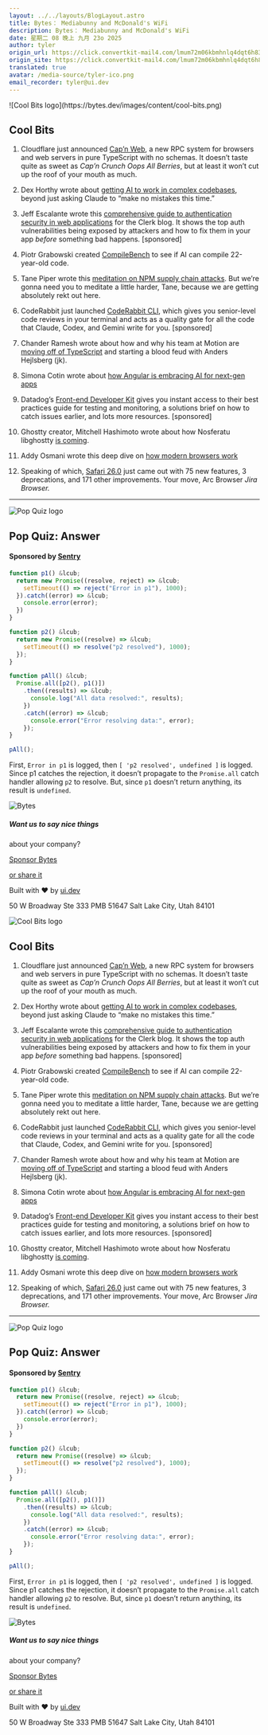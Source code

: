 ```yaml
---
layout: ../../layouts/BlogLayout.astro
title: Bytes： Mediabunny and McDonald's WiFi
description: Bytes： Mediabunny and McDonald's WiFi
date: 星期二 08 晚上 九月 23o 2025
author: tyler
origin_url: https://click.convertkit-mail4.com/lmum72m06kbmhnlq4dqt6h835p000igh2xvw/m2h7h6u38zevq9sm/aHR0cHM6Ly9ieXRlcy5kZXYvYXJjaGl2ZXMvNDI2
origin_site: https://click.convertkit-mail4.com/lmum72m06kbmhnlq4dqt6h835p000igh2xvw/m2h7h6u38zevq9sm/aHR0cHM6Ly9ieXRlcy5kZXYvYXJjaGl2ZXMvNDI2
translated: true
avatar: /media-source/tyler-ico.png
email_recorder: tyler@ui.dev
---
```



<Reference client:only="react" title="Bytes： Mediabunny and McDonald's WiFi" url="https://click.convertkit-mail4.com/lmum72m06kbmhnlq4dqt6h835p000igh2xvw/m2h7h6u38zevq9sm/aHR0cHM6Ly9ieXRlcy5kZXYvYXJjaGl2ZXMvNDI2" />

<Detail client:only="react">
	![Cool Bits logo](https://bytes.dev/images/content/cool-bits.png)

## Cool Bits

1.  Cloudflare just announced [Cap’n Web](https://click.convertkit-mail4.com/lmum72m06kbmhnlq4dqt6h835p000igh2xvw/g3hnhwum3wprlwsr/aHR0cHM6Ly9ibG9nLmNsb3VkZmxhcmUuY29tL2NhcG53ZWItamF2YXNjcmlwdC1ycGMtbGlicmFyeS8=), a new RPC system for browsers and web servers in pure TypeScript with no schemas. It doesn’t taste quite as sweet as _Cap’n Crunch Oops All Berries_, but at least it won’t cut up the roof of your mouth as much.
    
2.  Dex Horthy wrote about [getting AI to work in complex codebases](https://click.convertkit-mail4.com/lmum72m06kbmhnlq4dqt6h835p000igh2xvw/9qhzhdudpr906mf9/aHR0cHM6Ly9naXRodWIuY29tL2h1bWFubGF5ZXIvYWR2YW5jZWQtY29udGV4dC1lbmdpbmVlcmluZy1mb3ItY29kaW5nLWFnZW50cy9ibG9iL21haW4vYWNlLWZjYS5tZA==), beyond just asking Claude to “make no mistakes this time.”
    
3.  Jeff Escalante wrote this [comprehensive guide to authentication security in web applications](https://click.convertkit-mail4.com/lmum72m06kbmhnlq4dqt6h835p000igh2xvw/3ohphdu37gz025fr/aHR0cHM6Ly9nby5jbGVyay5jb20vVzN5MjdBNA==) for the Clerk blog. It shows the top auth vulnerabilities being exposed by attackers and how to fix them in your app _before_ something bad happens. \[sponsored\]
    
4.  Piotr Grabowski created [CompileBench](https://click.convertkit-mail4.com/lmum72m06kbmhnlq4dqt6h835p000igh2xvw/n2hohquv30rmxzt6/aHR0cHM6Ly93d3cuYnVpbGRlci5pby9ibG9nL2hpcmUtZm9yLWRlc2lnbmluZy1pbi1jb2Rl) to see if AI can compile 22-year-old code.
    
5.  Tane Piper wrote this [meditation on NPM supply chain attacks](https://click.convertkit-mail4.com/lmum72m06kbmhnlq4dqt6h835p000igh2xvw/48hvh7umr8gvpxux/aHR0cHM6Ly90YW5lLmRldi8yMDI1LzA5L29oLW5vLW5vdC1hZ2Fpbi4uLi1hLW1lZGl0YXRpb24tb24tbnBtLXN1cHBseS1jaGFpbi1hdHRhY2tzLw==). But we’re gonna need you to meditate a little harder, Tane, because we are getting absolutely rekt out here.
    
6.  CodeRabbit just launched [CodeRabbit CLI](https://click.convertkit-mail4.com/lmum72m06kbmhnlq4dqt6h835p000igh2xvw/wnh2h6uqw6gnklt7/aHR0cHM6Ly9jb2RlcmFiYml0LmxpbmsvYnl0ZXMtY2xp), which gives you senior-level code reviews in your terminal and acts as a quality gate for all the code that Claude, Codex, and Gemini write for you. \[sponsored\]
    
7.  Chander Ramesh wrote about how and why his team at Motion are [moving off of TypeScript](https://click.convertkit-mail4.com/lmum72m06kbmhnlq4dqt6h835p000igh2xvw/reh8h9um0zx43pf2/aHR0cHM6Ly9lbmdpbmVlcmluZy51c2Vtb3Rpb24uY29tL21vdmluZy1vZmYtb2YtdHlwZXNjcmlwdC1lN2JiMWYzYWQwOTE=) and starting a blood feud with Anders Hejlsberg (jk).
    
8.  Simona Cotin wrote about [how Angular is embracing AI for next-gen apps](https://click.convertkit-mail4.com/lmum72m06kbmhnlq4dqt6h835p000igh2xvw/08hwhgu2drzv98hl/aHR0cHM6Ly9ibG9nLmFuZ3VsYXIuZGV2L2JleW9uZC10aGUtaG9yaXpvbi1ob3ctYW5ndWxhci1pcy1lbWJyYWNpbmctYWktZm9yLW5leHQtZ2VuLWFwcHMtN2E3ZWQ3MDZlMWEz)
    
9.  Datadog’s [Front-end Developer Kit](https://click.convertkit-mail4.com/lmum72m06kbmhnlq4dqt6h835p000igh2xvw/vqh3hmuoprgl4xug/aHR0cHM6Ly93d3cuZGF0YWRvZ2hxLmNvbS9yZXNvdXJjZXMvZnJvbnRlbmQtZGV2ZWxvcGVyLWtpdC8_dXRtX2NhbXBhaWduPWRnLWNvcmVwbGF0Zm9ybS13dy1mcm9udGVuZC1kZXYta2l0LWJ5dGVzJnV0bV9tZWRpdW09bmV3c2xldHRlciZ1dG1fc291cmNlPWJ5dGVzZGV2) gives you instant access to their best practices guide for testing and monitoring, a solutions brief on how to catch issues earlier, and lots more resources. \[sponsored\]
    
10.  Ghostty creator, Mitchell Hashimoto wrote about how Nosferatu libghostty [is coming](https://click.convertkit-mail4.com/lmum72m06kbmhnlq4dqt6h835p000igh2xvw/l2heh6ul37re4nc6/aHR0cHM6Ly9taXRjaGVsbGguY29tL3dyaXRpbmcvbGliZ2hvc3R0eS1pcy1jb21pbmc=).
    
11.  Addy Osmani wrote this deep dive on [how modern browsers work](https://click.convertkit-mail4.com/lmum72m06kbmhnlq4dqt6h835p000igh2xvw/m2h7h6u38zev99fm/aHR0cHM6Ly9hZGR5by5zdWJzdGFjay5jb20vcC9ob3ctbW9kZXJuLWJyb3dzZXJzLXdvcms=)
    
12.  Speaking of which, [Safari 26.0](https://click.convertkit-mail4.com/lmum72m06kbmhnlq4dqt6h835p000igh2xvw/dphehmue0n5vkwum/aHR0cHM6Ly93ZWJraXQub3JnL2Jsb2cvMTczMzMvd2Via2l0LWZlYXR1cmVzLWluLXNhZmFyaS0yNi0wLw==) just came out with 75 new features, 3 deprecations, and 171 other improvements. Your move, Arc Browser _Jira Browser._
    

* * *

![Pop Quiz logo](https://bytes.dev/images/content/pop-quiz.png)

## Pop Quiz: Answer

#### Sponsored by [Sentry](https://click.convertkit-mail4.com/lmum72m06kbmhnlq4dqt6h835p000igh2xvw/qvh8h8udrpnz4wul/aHR0cHM6Ly9zZW50cnkuaW8vcHJvZHVjdC9zZWVyLz91dG1fY2FtcGFpZ249c2Vlci1meTI2cTMtc2VlcmxhdW5jaCZ1dG1fY29udGVudD1uZXdzbGV0dGVyLXNlZXItcHJlc2VudGluZy1zcG9uc29yLWxlYXJubW9yZSZ1dG1fbWVkaXVtPXBhaWQtY29tbXVuaXR5JnV0bV9zb3VyY2U9Ynl0ZXM=)

```js
function p1() &lcub;
  return new Promise((resolve, reject) => &lcub;
    setTimeout(() => reject("Error in p1"), 1000);
  }).catch((error) => &lcub;
    console.error(error);
  })
}

function p2() &lcub;
  return new Promise((resolve) => &lcub;
    setTimeout(() => resolve("p2 resolved"), 1000);
  });
}

function pAll() &lcub;
  Promise.all([p2(), p1()])
    .then((results) => &lcub;
      console.log("All data resolved:", results);
    })
    .catch((error) => &lcub;
      console.error("Error resolving data:", error);
    });
}

pAll();
```

First, `Error in p1` is logged, then `[ 'p2 resolved', undefined ]` is logged. Since p1 catches the rejection, it doesn’t propagate to the `Promise.all` catch handler allowing `p2` to resolve. But, since `p1` doesn’t return anything, its result is `undefined`.

![Bytes](https://bytes.dev/images/bytes-icon.png)

##### Want us to say nice things  
about your company?

[Sponsor Bytes](https://click.convertkit-mail4.com/lmum72m06kbmhnlq4dqt6h835p000igh2xvw/e0hph0u70o46e2b8/aHR0cHM6Ly9ieXRlcy5kZXYvYWR2ZXJ0aXNl)

[or share it](https://click.convertkit-mail4.com/lmum72m06kbmhnlq4dqt6h835p000igh2xvw/7qh7h2u9o5zq84hz/aHR0cHM6Ly9ieXRlcy5kZXYvc2hhcmU=)

Built with ❤️ by [ui.dev](https://click.convertkit-mail4.com/lmum72m06kbmhnlq4dqt6h835p000igh2xvw/owhkhwuwrdopn4bv/aHR0cHM6Ly91aS5kZXY=)

50 W Broadway Ste 333 PMB 51647 Salt Lake City, Utah 84101


</Detail>

![Cool Bits logo](https://bytes.dev/images/content/cool-bits.png)

## Cool Bits

1. Cloudflare just announced [Cap’n Web](https://click.convertkit-mail4.com/lmum72m06kbmhnlq4dqt6h835p000igh2xvw/g3hnhwum3wprlwsr/aHR0cHM6Ly9ibG9nLmNsb3VkZmxhcmUuY29tL2NhcG53ZWItamF2YXNjcmlwdC1ycGMtbGlicmFyeS8=), a new RPC system for browsers and web servers in pure TypeScript with no schemas. It doesn’t taste quite as sweet as *Cap’n Crunch Oops All Berries*, but at least it won’t cut up the roof of your mouth as much.

2. Dex Horthy wrote about [getting AI to work in complex codebases](https://click.convertkit-mail4.com/lmum72m06kbmhnlq4dqt6h835p000igh2xvw/9qhzhdudpr906mf9/aHR0cHM6Ly9naXRodWIuY29tL2h1bWFubGF5ZXIvYWR2YW5jZWQtY29udGV4dC1lbmdpbmVlcmluZy1mb3ItY29kaW5nLWFnZW50cy9ibG9iL21haW4vYWNlLWZjYS5tZA==), beyond just asking Claude to “make no mistakes this time.”

3. Jeff Escalante wrote this [comprehensive guide to authentication security in web applications](https://click.convertkit-mail4.com/lmum72m06kbmhnlq4dqt6h835p000igh2xvw/3ohphdu37gz025fr/aHR0cHM6Ly9nby5jbGVyay5jb20vVzN5MjdBNA==) for the Clerk blog. It shows the top auth vulnerabilities being exposed by attackers and how to fix them in your app *before* something bad happens. \[sponsored]

4. Piotr Grabowski created [CompileBench](https://click.convertkit-mail4.com/lmum72m06kbmhnlq4dqt6h835p000igh2xvw/n2hohquv30rmxzt6/aHR0cHM6Ly93d3cuYnVpbGRlci5pby9ibG9nL2hpcmUtZm9yLWRlc2lnbmluZy1pbi1jb2Rl) to see if AI can compile 22-year-old code.

5. Tane Piper wrote this [meditation on NPM supply chain attacks](https://click.convertkit-mail4.com/lmum72m06kbmhnlq4dqt6h835p000igh2xvw/48hvh7umr8gvpxux/aHR0cHM6Ly90YW5lLmRldi8yMDI1LzA5L29oLW5vLW5vdC1hZ2Fpbi4uLi1hLW1lZGl0YXRpb24tb24tbnBtLXN1cHBseS1jaGFpbi1hdHRhY2tzLw==). But we’re gonna need you to meditate a little harder, Tane, because we are getting absolutely rekt out here.

6. CodeRabbit just launched [CodeRabbit CLI](https://click.convertkit-mail4.com/lmum72m06kbmhnlq4dqt6h835p000igh2xvw/wnh2h6uqw6gnklt7/aHR0cHM6Ly9jb2RlcmFiYml0LmxpbmsvYnl0ZXMtY2xp), which gives you senior-level code reviews in your terminal and acts as a quality gate for all the code that Claude, Codex, and Gemini write for you. \[sponsored]

7. Chander Ramesh wrote about how and why his team at Motion are [moving off of TypeScript](https://click.convertkit-mail4.com/lmum72m06kbmhnlq4dqt6h835p000igh2xvw/reh8h9um0zx43pf2/aHR0cHM6Ly9lbmdpbmVlcmluZy51c2Vtb3Rpb24uY29tL21vdmluZy1vZmYtb2YtdHlwZXNjcmlwdC1lN2JiMWYzYWQwOTE=) and starting a blood feud with Anders Hejlsberg (jk).

8. Simona Cotin wrote about [how Angular is embracing AI for next-gen apps](https://click.convertkit-mail4.com/lmum72m06kbmhnlq4dqt6h835p000igh2xvw/08hwhgu2drzv98hl/aHR0cHM6Ly9ibG9nLmFuZ3VsYXIuZGV2L2JleW9uZC10aGUtaG9yaXpvbi1ob3ctYW5ndWxhci1pcy1lbWJyYWNpbmctYWktZm9yLW5leHQtZ2VuLWFwcHMtN2E3ZWQ3MDZlMWEz)

9. Datadog’s [Front-end Developer Kit](https://click.convertkit-mail4.com/lmum72m06kbmhnlq4dqt6h835p000igh2xvw/vqh3hmuoprgl4xug/aHR0cHM6Ly93d3cuZGF0YWRvZ2hxLmNvbS9yZXNvdXJjZXMvZnJvbnRlbmQtZGV2ZWxvcGVyLWtpdC8_dXRtX2NhbXBhaWduPWRnLWNvcmVwbGF0Zm9ybS13dy1mcm9udGVuZC1kZXYta2l0LWJ5dGVzJnV0bV9tZWRpdW09bmV3c2xldHRlciZ1dG1fc291cmNlPWJ5dGVzZGV2) gives you instant access to their best practices guide for testing and monitoring, a solutions brief on how to catch issues earlier, and lots more resources. \[sponsored]

10. Ghostty creator, Mitchell Hashimoto wrote about how Nosferatu libghostty [is coming](https://click.convertkit-mail4.com/lmum72m06kbmhnlq4dqt6h835p000igh2xvw/l2heh6ul37re4nc6/aHR0cHM6Ly9taXRjaGVsbGguY29tL3dyaXRpbmcvbGliZ2hvc3R0eS1pcy1jb21pbmc=).

11. Addy Osmani wrote this deep dive on [how modern browsers work](https://click.convertkit-mail4.com/lmum72m06kbmhnlq4dqt6h835p000igh2xvw/m2h7h6u38zev99fm/aHR0cHM6Ly9hZGR5by5zdWJzdGFjay5jb20vcC9ob3ctbW9kZXJuLWJyb3dzZXJzLXdvcms=)

12. Speaking of which, [Safari 26.0](https://click.convertkit-mail4.com/lmum72m06kbmhnlq4dqt6h835p000igh2xvw/dphehmue0n5vkwum/aHR0cHM6Ly93ZWJraXQub3JnL2Jsb2cvMTczMzMvd2Via2l0LWZlYXR1cmVzLWluLXNhZmFyaS0yNi0wLw==) just came out with 75 new features, 3 deprecations, and 171 other improvements. Your move, Arc Browser *Jira Browser.*

***

![Pop Quiz logo](https://bytes.dev/images/content/pop-quiz.png)

## Pop Quiz: Answer

#### Sponsored by [Sentry](https://click.convertkit-mail4.com/lmum72m06kbmhnlq4dqt6h835p000igh2xvw/qvh8h8udrpnz4wul/aHR0cHM6Ly9zZW50cnkuaW8vcHJvZHVjdC9zZWVyLz91dG1fY2FtcGFpZ249c2Vlci1meTI2cTMtc2VlcmxhdW5jaCZ1dG1fY29udGVudD1uZXdzbGV0dGVyLXNlZXItcHJlc2VudGluZy1zcG9uc29yLWxlYXJubW9yZSZ1dG1fbWVkaXVtPXBhaWQtY29tbXVuaXR5JnV0bV9zb3VyY2U9Ynl0ZXM=)

```js
function p1() &lcub;
  return new Promise((resolve, reject) => &lcub;
    setTimeout(() => reject("Error in p1"), 1000);
  }).catch((error) => &lcub;
    console.error(error);
  })
}

function p2() &lcub;
  return new Promise((resolve) => &lcub;
    setTimeout(() => resolve("p2 resolved"), 1000);
  });
}

function pAll() &lcub;
  Promise.all([p2(), p1()])
    .then((results) => &lcub;
      console.log("All data resolved:", results);
    })
    .catch((error) => &lcub;
      console.error("Error resolving data:", error);
    });
}

pAll();
```

First, `Error in p1` is logged, then `[ 'p2 resolved', undefined ]` is logged. Since p1 catches the rejection, it doesn’t propagate to the `Promise.all` catch handler allowing `p2` to resolve. But, since `p1` doesn’t return anything, its result is `undefined`.

![Bytes](https://bytes.dev/images/bytes-icon.png)

##### Want us to say nice things

about your company?

[Sponsor Bytes](https://click.convertkit-mail4.com/lmum72m06kbmhnlq4dqt6h835p000igh2xvw/e0hph0u70o46e2b8/aHR0cHM6Ly9ieXRlcy5kZXYvYWR2ZXJ0aXNl)

[or share it](https://click.convertkit-mail4.com/lmum72m06kbmhnlq4dqt6h835p000igh2xvw/7qh7h2u9o5zq84hz/aHR0cHM6Ly9ieXRlcy5kZXYvc2hhcmU=)

Built with ❤️ by [ui.dev](https://click.convertkit-mail4.com/lmum72m06kbmhnlq4dqt6h835p000igh2xvw/owhkhwuwrdopn4bv/aHR0cHM6Ly91aS5kZXY=)

50 W Broadway Ste 333 PMB 51647 Salt Lake City, Utah 84101


